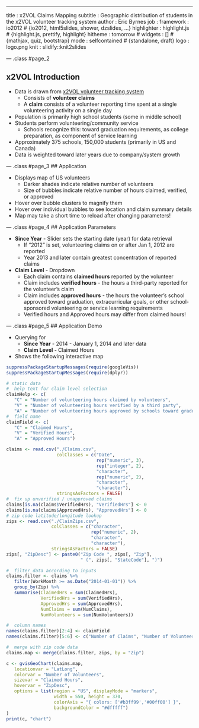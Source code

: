 ---
title       : x2VOL Claims Mapping
subtitle    : Geographic distribution of students in the x2VOL volunteer tracking system
author      : Eric Byrnes
job         : 
framework   : io2012        # {io2012, html5slides, shower, dzslides, ...}
highlighter : highlight.js  # {highlight.js, prettify, highlight}
hitheme     : tomorrow      # 
widgets     : []            # {mathjax, quiz, bootstrap}
mode        : selfcontained # {standalone, draft}
logo        : logo.png
knit        : slidify::knit2slides

--- .class #page_2
<style type="text/css">
strong {
   font-weight: bold;
}

.title-slide {
   background-color: white;
}
</style>

## x2VOL Introduction

- Data is drawn from [x2VOL volunteer tracking system](http://www.x2vol.com)
   - Consists of **volunteer claims**
   - A **claim** consists of a volunteer reporting time spent at a single volunteering activity on a single day
- Population is primarily high school students (some in middle school)
- Students perform volunteering/community service
   - Schools recognize this: toward graduation requirements, as college preparation, as component of service learning
- Approximately 375 schools, 150,000 students (primarily in US and Canada)
- Data is weighted toward later years due to company/system growth

--- .class #page_3
## Application

- Displays map of US volunteers
   - Darker shades indicate relative number of volunteers
   - Size of bubbles indicate relative number of hours claimed, verified, or approved
- Hover over bubble clusters to magnify them
- Hover over individual bubbles to see location and claim summary details
- Map may take a short time to reload after changing parameters!

--- .class #page_4
## Application Parameters

- **Since Year** - Slider sets the starting date (year) for data retrieval
   - If "2012" is set, volunteering claims on or after Jan 1, 2012 are reported
   - Year 2013 and later contain greatest concentration of reported claims
- **Claim Level** - Dropdown
   - Each claim contains **claimed hours** reported by the volunteer
   - Claim includes **verified hours** - the hours a third-party reported for the volunteer's claim
   - Claim includes **approved hours** - the hours the volunteer's school approved toward graduation, extracurricular goals, or other school-sponsored volunteering or service learning requirements
   - Verified hours and Approved hours may differ from claimed hours!

--- .class #page_5
## Application Demo

- Querying for
   - **Since Year** - 2014 - January 1, 2014 and later data
   - **Claim Level** - Claimed Hours
- Shows the following interactive map

```r
suppressPackageStartupMessages(require(googleVis))
suppressPackageStartupMessages(require(dplyr))

# static data
#  help text for claim level selection
claimHelp <- c(
   "C" = "Number of volunteering hours claimed by volunteers",
   "V" = "Number of volunteering hours verified by a third party",
   "A" = "Number of volunteering hours approved by schools toward graduation or other formal service learning requirement")
#  field name
claimField <- c(
   "C" = "Claimed Hours",
   "V" = "Verified Hours",
   "A" = "Approved Hours")

claims <- read.csv("./Claims.csv",
                   colClasses = c("Date",
                                  rep("numeric", 3),
                                  rep("integer", 2),
                                  "character",
                                  rep("numeric", 2),
                                  "character",
                                  "character"),
                   stringsAsFactors = FALSE)
#  fix up unverified / unapproved claims
claims[is.na(claims$VerifiedHrs), "VerifiedHrs"] <- 0
claims[is.na(claims$ApprovedHrs), "ApprovedHrs"] <- 0
# zip code latitude/longitude lookup
zips <- read.csv("./ClaimZips.csv",
                 colClasses = c("character",
                                rep("numeric", 2),
                                "character",
                                "character"),
                 stringsAsFactors = FALSE)
zips[, "ZipDesc"] <- paste0("Zip Code ", zips[, "Zip"],
                            " (", zips[, "StateCode"], ")")

#  filter data according to inputs
claims.filter <- claims %>%
   filter(WorkMonth >= as.Date("2014-01-01")) %>%
   group_by(Zip) %>%
   summarise(ClaimedHrs = sum(ClaimedHrs),
             VerifiedHrs = sum(VerifiedHrs),
             ApprovedHrs = sum(ApprovedHrs),
             NumClaims = sum(NumClaims),
             NumVolunteers = sum(NumVolunteers))

#  column names
names(claims.filter)[2:4] <- claimField
names(claims.filter)[5:6] <- c("Number of Claims", "Number of Volunteers")

#  merge with zip code data
claims.map <- merge(claims.filter, zips, by = "Zip")

c <- gvisGeoChart(claims.map,
   locationvar = "LatLong",
   colorvar = "Number of Volunteers",
   sizevar = "Claimed Hours",
   hovervar = "ZipDesc",
   options = list(region = "US", displayMode = "markers",
                  width = 550, height = 370,
                  colorAxis = "{ colors: ['#b3ff99','#00ff00'] }",
                  backgroundColor = "#dfffff")
)
print(c, "chart")
```
